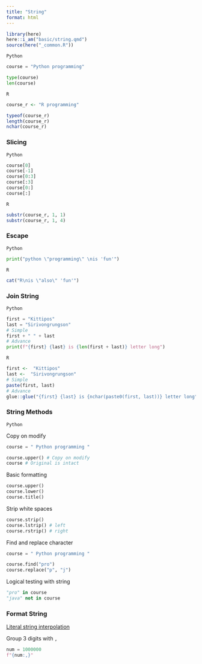 ```yaml
---
title: "String"
format: html
---
```


```r
library(here)
here::i_am("basic/string.qmd")
source(here("_common.R"))
```

`Python`

```python
course = "Python programming"

type(course)
len(course)
```

`R`

```r
course_r <- "R programming"

typeof(course_r)
length(course_r)
nchar(course_r)
```

### Slicing

`Python`

```python
course[0]
course[-1]
course[0:3]
course[:3]
course[0:]
course[:]
```

`R`


```r
substr(course_r, 1, 1)
substr(course_r, 1, 4)
```




### Escape

`Python`

```python
print("python \"programming\" \nis 'fun'")
```

`R`

```r
cat("R\nis \"also\" 'fun'")
```


### Join String

`Python`

```python
first = "Kittipos"
last = "Sirivongrungson"
# Simple
first + " " + last
# Advance
print(f"{first} {last} is {len(first + last)} letter long")
```

`R`


```r
first <-  "Kittipos"
last <-  "Sirivongrungson"
# Simple
paste(first, last)
# Advance
glue::glue("{first} {last} is {nchar(paste0(first, last))} letter long")
```





### String Methods

`Python`

Copy on modify 

```python
course = " Python programming "

course.upper() # Copy on modify
course # Original is intact
```

Basic formatting


```python
course.upper()
course.lower()
course.title()
```


Strip white spaces

```python
course.strip()
course.lstrip() # left
course.rstrip() # right
```

Find and replace character

```python
course = " Python programming "

course.find("pro")
course.replace("p", "j")
```

Logical testing with string
 
```python
"pro" in course
"java" not in course
```

### Format String

[Literal string interpolation](https://peps.python.org/pep-0498/)

Group 3 digits with `,`

```python
num = 1000000
f"{num:,}"
```

